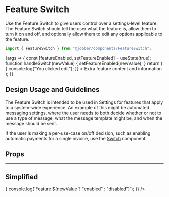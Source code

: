 
# Feature Switch

<ComponentStatus stage="ready" responsive="yes" accessible="yes" />

<Meta title="Components/FeatureSwitch" component={FeatureSwitch} />

Use the Feature Switch to give users control over a settings-level feature. The
Feature Switch should tell the user what the feature is, allow them to turn it
on and off, and optionally allow them to edit any options applicable to the
feature.

```ts
import { FeatureSwitch } from "@jobber/components/FeatureSwitch";
```

<Canvas>
  <Story
    name="FeatureSwitch"
    args={{
      title: "Quote follow-up",
      description:
        "Send a notification to your client following up on an outstanding quote.",
    }}
  >
    {args => {
      const [featureEnabled, setFeatureEnabled] = useState(true);
      function handleSwitch(newValue) {
        setFeatureEnabled(newValue);
      }
      return (
        <FeatureSwitch
          {...args}
          enabled={featureEnabled}
          hasSaveIndicator={true}
          onSwitch={handleSwitch}
          onEdit={() => {
            console.log("You clicked edit");
          }}
        >
          <Text>Extra feature content and information</Text>
        </FeatureSwitch>
      );
    }}
  </Story>
</Canvas>

## Design Usage and Guidelines

The Feature Switch is intended to be used in Settings for features that apply to
a system-wide experience. An example of this might be automated messaging
settings, where the user needs to both decide whether or not to use a type of
message, what the message template might be, and when the message should be
sent.

If the user is making a per-use-case on/off decision, such as enabling automatic
payments for a single invoice, use the
[Switch](https://atlantis.getjobber.com/components/switch) component.

## Props

<ArgsTable of={FeatureSwitch} story="FeatureSwitch" />

---

## Simplified

<Canvas>
  <FeatureSwitch
    description="Send a notification to your client following up on an outstanding quote"
    onSwitch={newValue => {
      console.log(`Feature ${newValue ? "enabled" : "disabled"}`);
    }}
  />
</Canvas>
